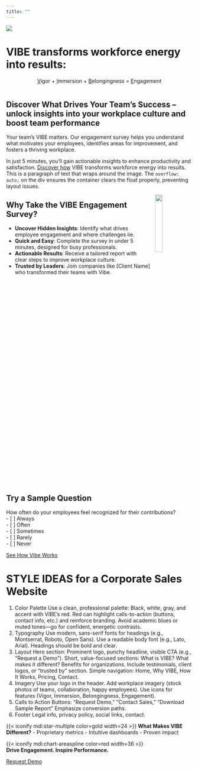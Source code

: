 ```yaml
---
title: ""
---
```


![](img/logo.png){.shake}

# [VIBE]{.vibe} transforms workforce energy into results:

::: {style="text-align: center;"}
[V]{.vibe .underline}[igor]{.vibe} $+$ [I]{.vibe .underline}[mmersion]{.vibe} $+$ [B]{.vibe .underline}[elongingness]{.vibe} $=$ [E]{.vibe .underline}[ngagement]{.vibe}
:::

::: {style="overflow: auto;"}

# Discover What Drives Your Team’s Success -- unlock insights into your workplace culture and boost team performance 

Your team’s [VIBE]{.vibe} matters. Our engagement survey helps you understand what motivates your employees, identifies areas for improvement, and fosters a thriving workplace. 

In just 5 minutes, you’ll gain actionable insights to enhance productivity and satisfaction. [Discover how](how.qmd) [VIBE]{.vibe} transforms workforce energy into results. This is a paragraph of text that wraps around the image. The `overflow: auto;` on the div ensures the container clears the float properly, preventing layout issues.

![](img/logo.png){style="float: right; margin-left: 1em; width: 20%;"}

## Why Take the [VIBE]{.vibe} Engagement Survey?

- **Uncover Hidden Insights**: Identify what drives employee engagement and where challenges lie.
- **Quick and Easy**: Complete the survey in under 5 minutes, designed for busy professionals.
- **Actionable Results**: Receive a tailored report with clear steps to improve workplace culture.
- **Trusted by Leaders**: Join companies like [Client Name] who transformed their teams with Vibe.

:::

## Try a Sample Question

How often do your employees feel recognized for their contributions?  
- [ ] Always  
- [ ] Often  
- [ ] Sometimes  
- [ ] Rarely  
- [ ] Never  

[See How Vibe Works](how.qmd)

# STYLE IDEAS for a Corporate Sales Website
1. Color Palette
Use a clean, professional palette: Black, white, gray, and accent with VIBE’s red.
Red can highlight calls-to-action (buttons, contact info, etc.) and reinforce branding.
Avoid academic blues or muted tones—go for confident, energetic contrasts.
2. Typography
Use modern, sans-serif fonts for headings (e.g., Montserrat, Roboto, Open Sans).
Use a readable body font (e.g., Lato, Arial).
Headings should be bold and clear.
3. Layout
Hero section: Prominent logo, punchy headline, visible CTA (e.g., "Request a Demo").
Short, value-focused sections: What is VIBE? What makes it different? Benefits for organizations.
Include testimonials, client logos, or “trusted by” section.
Simple navigation: Home, Why VIBE, How It Works, Pricing, Contact.
4. Imagery
Use your logo in the header.
Add workplace imagery (stock photos of teams, collaboration, happy employees).
Use icons for features (Vigor, Immersion, Belongingness, Engagement).
5. Calls to Action
Buttons: "Request Demo," "Contact Sales," "Download Sample Report"
Emphasize conversion paths.
6. Footer
Legal info, privacy policy, social links, contact.

::: {.callout-note}
{{< iconify mdi:star-multiple color=gold width=24 >}}
**What Makes VIBE Different?**
- Proprietary metrics
- Intuitive dashboards
- Proven impact
:::

{{< iconify mdi:chart-areaspline color=red width=36 >}}  
**Drive Engagement. Inspire Performance.**

[Request Demo](contact.qmd){.btn .btn-danger}